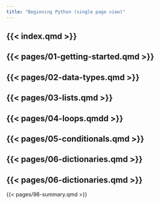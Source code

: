 ```yaml
---
title: "Beginning Python (single page view)"
---
```


{{< index.qmd >}}
---
{{< pages/01-getting-started.qmd >}}
---
{{< pages/02-data-types.qmd >}}
---
{{< pages/03-lists.qmd >}}
---
{{< pages/04-loops.qmdd >}}
---
{{< pages/05-conditionals.qmd >}}
---
{{< pages/06-dictionaries.qmd >}}
---
{{< pages/06-dictionaries.qmd >}}
---
{{< pages/98-summary.qmd >}}
